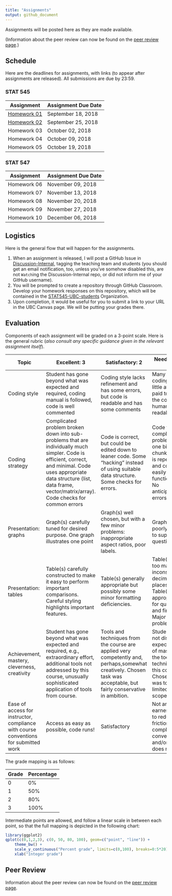 ```yaml
---
title: "Assignments"
output: github_document
---
```


Assignments will be posted here as they are made available. 

(Information about the peer review can now be found on the [peer review page](peer-review.html).)

## Schedule

Here are the deadlines for assignments, with links (to appear after assignments are released). All submissions are due by 23:59.


### STAT 545

| Assignment                    | Assignment Due Date |
|-------------------------------|---------------------|
| [Homework 01](hw01/hw01.html) | September 18, 2018  |
| [Homework 02](hw02/hw02.html) | September 25, 2018  |
| Homework 03                   | October 02, 2018    |
| Homework 04                   | October 09, 2018    |
| Homework 05                   | October 19, 2018    |

### STAT 547

| Assignment  | Assignment Due Date |
|-------------|---------------------|
| Homework 06 | November 09, 2018   |
| Homework 07 | November 13, 2018   |
| Homework 08 | November 20, 2018   |
| Homework 09 | November 27, 2018   |
| Homework 10 | December 06, 2018   |


## Logistics

Here is the general flow that will happen for the assignments.

1.  When an assignment is released, I will post a GitHub Issue in [Discussion-Internal](https://github.com/STAT545-UBC/Discussion-Internal), tagging the teaching team and students (you should get an email notification, too, unless you've somehow disabled this, are not `Watch`ing the Discussion-Internal repo, or did not inform me of your GitHub username).
2.  You will be prompted to create a repository through GitHub Classroom. Develop your homework responses on this repository, which will be contained in the [STAT545-UBC-students](https://github.com/STAT545-UBC-students) Organization.
3.  Upon completion, it would be useful for you to submit a link to your URL in the UBC Canvas page. We will be putting your grades there.

## Evaluation

Components of each assignment will be graded on a 3-point scale. Here is the general rubric (*also consult any specific guidance given in the relevant assignment itself*).

Topic| Excellent: 3 | Satisfactory: 2 | Needs work: 1 |
|----| ------ |-------| -----|
|Coding style| Student has gone beyond what was expected and required, coding manual is followed, code is well commented | Coding style lacks refinement and has some errors, but code is readable and has some comments | Many errors in coding style, little attention paid to making the code human readable|
|Coding strategy| Complicated problem broken down into sub-problems that are individually much simpler. Code is efficient, correct, and minimal. Code uses appropriate data structure (list, data frame, vector/matrix/array). Code checks for common errors  | Code is correct, but could be edited down to leaner code. Some "hacking" instead of using suitable data structure. Some checks for errors. |   Code tackles complicated problem in one big chunk. Code is repetitive and could easily be functionalized. No anticipation of errors. |
|Presentation: graphs | Graph(s) carefully tuned for desired purpose. One graph illustrates one point | Graph(s) well chosen, but with a few minor problems: inappropriate aspect ratios, poor labels. | Graph(s) poorly chosen to support questions. |
|Presentation: tables | Table(s) carefully constructed to make it easy to perform important comparisons. Careful styling highlights important features. | Table(s) generally appropriate but possibly some minor formatting deficiencies.| Table(s) with too many, or inconsistent, decimal places. Table(s) not appropriate for questions and findings. Major display problems.|
|Achievement, mastery, cleverness, creativity|Student has gone beyond what was expected and required, e.g., extraordinary effort, additional tools not addressed by this course, unusually sophisticated application of tools from course.|Tools and techniques from the course are applied very competently and, perhaps,somewhat creatively. Chosen task was acceptable, but fairly conservative in ambition.|Student does not display the expected level of mastery of the tools and techniques in this course. Chosen task was too limited in scope.|
|Ease of access for instructor, compliance with course conventions for submitted work|Access as easy as possible, code runs! | Satisfactory | Not an earnest effort to reduce friction and comply with conventions  and/or code does not run|



The grade mapping is as follows:

| Grade | Percentage |
|-------|------------|
| 0 | 0% | 
| 1 | 50% | 
| 2 | 80% | 
| 3 | 100% |

Intermediate points are allowed, and follow a linear scale in between each point, so that the full mapping is depicted in the following chart:

```r
library(ggplot2)
qplot(c(0,1,2,3), c(0, 50, 80, 100), geom=c("point", "line")) +
    theme_bw() +
    scale_y_continuous("Percent grade", limits=c(0,100), breaks=0:5*20) +
    xlab("Integer grade")
```


## Peer Review

Information about the peer review can now be found on the [peer review page](peer-review.html).